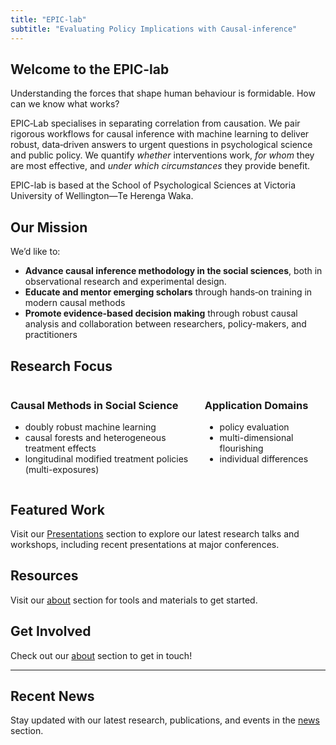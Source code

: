 ```yaml
---
title: "EPIC-lab"
subtitle: "Evaluating Policy Implications with Causal-inference"
---
```


## Welcome to the EPIC-lab

Understanding the forces that shape human behaviour is formidable. How can we know what works? 

EPIC‑Lab specialises in separating correlation from causation. We pair rigorous workflows for causal inference with machine learning to deliver robust, data‑driven answers to urgent questions in psychological science and public policy. We quantify *whether* interventions work, *for whom* they are most effective, and *under which circumstances* they provide benefit.

EPIC-lab is based at the School of Psychological Sciences at Victoria University of Wellington—Te Herenga Waka.

## Our Mission

We'd like to:

- **Advance causal inference methodology in the social sciences**, both in observational research and experimental design. 
<!-- - **Bridge theory and practice** by developing accessible tools for social scientists -->
- **Educate and mentor emerging scholars** through hands‑on training in modern causal methods  
- **Promote evidence-based decision making** through robust causal analysis and collaboration between researchers, policy-makers, and practitioners

## Research Focus


:::: {.columns}

::: {.column width="60%"}
### Causal Methods in Social Science

- doubly robust machine learning
- causal forests and heterogeneous treatment effects
- longitudinal modified treatment policies (multi-exposures)
:::

::: {.column width="40%"}
### Application Domains

- policy evaluation
- multi-dimensional flourishing 
- individual differences

:::

::::

## Featured Work

Visit our [Presentations](presentations.qmd) section to explore our latest research talks and workshops, including recent presentations at major conferences.

## Resources

Visit our [about](about.qmd) section for tools and materials to get started. 

## Get Involved

Check out our [about](about.qmd) section to get in touch!

---

::: {.callout-note}
## Recent News
Stay updated with our latest research, publications, and events in the [news](news.qmd) section.
:::
